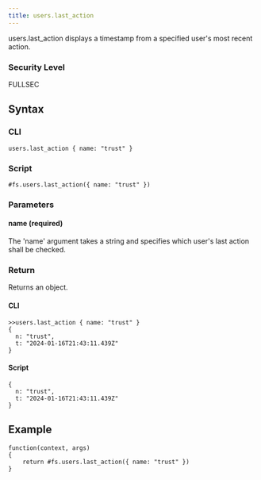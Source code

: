 ```yaml
---
title: users.last_action
---
```


users.last_action displays a timestamp from a specified user's most recent action.

### Security Level

FULLSEC

## Syntax

### CLI

```
users.last_action { name: "trust" }
```

### Script

```
#fs.users.last_action({ name: "trust" })
```

### Parameters

#### name (required)

The 'name' argument takes a string and specifies which user's last action shall be checked.

### Return

Returns an object.

#### CLI

```
>>users.last_action { name: "trust" }
{
  n: "trust",
  t: "2024-01-16T21:43:11.439Z"
}
```

#### Script

```
{
  n: "trust",
  t: "2024-01-16T21:43:11.439Z"
}
```

## Example

```
function(context, args)
{
	return #fs.users.last_action({ name: "trust" })
}
```
